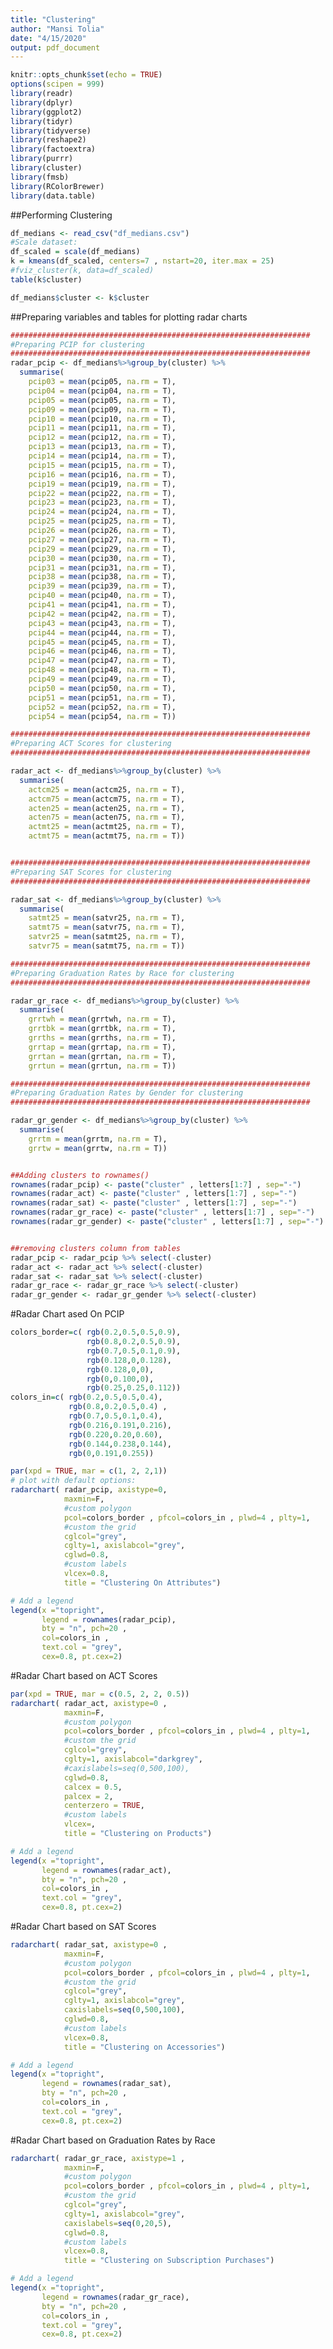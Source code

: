 ```yaml
---
title: "Clustering"
author: "Mansi Tolia"
date: "4/15/2020"
output: pdf_document
---
```


```r
knitr::opts_chunk$set(echo = TRUE)
options(scipen = 999)
library(readr)
library(dplyr)
library(ggplot2)
library(tidyr)
library(tidyverse)
library(reshape2)
library(factoextra)
library(purrr)
library(cluster)
library(fmsb)
library(RColorBrewer)
library(data.table)
```

##Performing Clustering
```r

df_medians <- read_csv("df_medians.csv")
#Scale dataset:
df_scaled = scale(df_medians)
k = kmeans(df_scaled, centers=7 , nstart=20, iter.max = 25)
#fviz_cluster(k, data=df_scaled)	
table(k$cluster)

df_medians$cluster <- k$cluster
```

##Preparing variables and tables for plotting radar charts
```r
###################################################################
#Preparing PCIP for clustering
###################################################################
radar_pcip <- df_medians%>%group_by(cluster) %>%
  summarise(
    pcip03 = mean(pcip05, na.rm = T),
    pcip04 = mean(pcip04, na.rm = T),
    pcip05 = mean(pcip05, na.rm = T),
    pcip09 = mean(pcip09, na.rm = T),
    pcip10 = mean(pcip10, na.rm = T),
    pcip11 = mean(pcip11, na.rm = T),
    pcip12 = mean(pcip12, na.rm = T),
    pcip13 = mean(pcip13, na.rm = T),
    pcip14 = mean(pcip14, na.rm = T),
    pcip15 = mean(pcip15, na.rm = T),
    pcip16 = mean(pcip16, na.rm = T),
    pcip19 = mean(pcip19, na.rm = T),
    pcip22 = mean(pcip22, na.rm = T),
    pcip23 = mean(pcip23, na.rm = T),
    pcip24 = mean(pcip24, na.rm = T),
    pcip25 = mean(pcip25, na.rm = T),
    pcip26 = mean(pcip26, na.rm = T),
    pcip27 = mean(pcip27, na.rm = T),
    pcip29 = mean(pcip29, na.rm = T),
    pcip30 = mean(pcip30, na.rm = T),
    pcip31 = mean(pcip31, na.rm = T),
    pcip38 = mean(pcip38, na.rm = T),
    pcip39 = mean(pcip39, na.rm = T),
    pcip40 = mean(pcip40, na.rm = T),
    pcip41 = mean(pcip41, na.rm = T),
    pcip42 = mean(pcip42, na.rm = T),
    pcip43 = mean(pcip43, na.rm = T),
    pcip44 = mean(pcip44, na.rm = T),
    pcip45 = mean(pcip45, na.rm = T),
    pcip46 = mean(pcip46, na.rm = T),
    pcip47 = mean(pcip47, na.rm = T),
    pcip48 = mean(pcip48, na.rm = T),
    pcip49 = mean(pcip49, na.rm = T),
    pcip50 = mean(pcip50, na.rm = T),
    pcip51 = mean(pcip51, na.rm = T),
    pcip52 = mean(pcip52, na.rm = T),
    pcip54 = mean(pcip54, na.rm = T))

###################################################################
#Preparing ACT Scores for clustering
###################################################################

radar_act <- df_medians%>%group_by(cluster) %>%
  summarise(
    actcm25 = mean(actcm25, na.rm = T),
    actcm75 = mean(actcm75, na.rm = T),
    acten25 = mean(acten25, na.rm = T),
    acten75 = mean(acten75, na.rm = T),
    actmt25 = mean(actmt25, na.rm = T),
    actmt75 = mean(actmt75, na.rm = T))


###################################################################
#Preparing SAT Scores for clustering
###################################################################

radar_sat <- df_medians%>%group_by(cluster) %>%
  summarise(
    satmt25 = mean(satvr25, na.rm = T),
    satmt75 = mean(satvr75, na.rm = T),
    satvr25 = mean(satmt25, na.rm = T),
    satvr75 = mean(satmt75, na.rm = T))

###################################################################
#Preparing Graduation Rates by Race for clustering
###################################################################

radar_gr_race <- df_medians%>%group_by(cluster) %>%
  summarise(
    grrtwh = mean(grrtwh, na.rm = T),
    grrtbk = mean(grrtbk, na.rm = T),
    grrths = mean(grrths, na.rm = T),
    grrtap = mean(grrtap, na.rm = T),
    grrtan = mean(grrtan, na.rm = T),
    grrtun = mean(grrtun, na.rm = T))

###################################################################
#Preparing Graduation Rates by Gender for clustering
###################################################################

radar_gr_gender <- df_medians%>%group_by(cluster) %>%
  summarise(
    grrtm = mean(grrtm, na.rm = T),
    grrtw = mean(grrtw, na.rm = T))



```
```r
##Adding clusters to rownames()
rownames(radar_pcip) <- paste("cluster" , letters[1:7] , sep="-")
rownames(radar_act) <- paste("cluster" , letters[1:7] , sep="-")
rownames(radar_sat) <- paste("cluster" , letters[1:7] , sep="-")
rownames(radar_gr_race) <- paste("cluster" , letters[1:7] , sep="-")
rownames(radar_gr_gender) <- paste("cluster" , letters[1:7] , sep="-")


##removing clusters column from tables
radar_pcip <- radar_pcip %>% select(-cluster)
radar_act <- radar_act %>% select(-cluster)
radar_sat <- radar_sat %>% select(-cluster)
radar_gr_race <- radar_gr_race %>% select(-cluster)
radar_gr_gender <- radar_gr_gender %>% select(-cluster)
```

#Radar Chart ased On PCIP
```r
colors_border=c( rgb(0.2,0.5,0.5,0.9), 
                 rgb(0.8,0.2,0.5,0.9),  
                 rgb(0.7,0.5,0.1,0.9),
                 rgb(0.128,0,0.128),
                 rgb(0.128,0,0),
                 rgb(0,0.100,0),
                 rgb(0.25,0.25,0.112))
colors_in=c( rgb(0.2,0.5,0.5,0.4), 
             rgb(0.8,0.2,0.5,0.4) , 
             rgb(0.7,0.5,0.1,0.4),
             rgb(0.216,0.191,0.216),
             rgb(0.220,0.20,0.60),
             rgb(0.144,0.238,0.144),
             rgb(0,0.191,0.255))

par(xpd = TRUE, mar = c(1, 2, 2,1))
# plot with default options:
radarchart( radar_pcip, axistype=0, 
            maxmin=F,
            #custom polygon
            pcol=colors_border , pfcol=colors_in , plwd=4 , plty=1,
            #custom the grid
            cglcol="grey", 
            cglty=1, axislabcol="grey", 
            cglwd=0.8,
            #custom labels
            vlcex=0.8,
            title = "Clustering On Attributes")

# Add a legend
legend(x ="topright",
       legend = rownames(radar_pcip),
       bty = "n", pch=20 , 
       col=colors_in , 
       text.col = "grey", 
       cex=0.8, pt.cex=2)
```

#Radar Chart based on ACT Scores
```r
par(xpd = TRUE, mar = c(0.5, 2, 2, 0.5))
radarchart( radar_act, axistype=0 , 
            maxmin=F,
            #custom polygon
            pcol=colors_border , pfcol=colors_in , plwd=4 , plty=1,
            #custom the grid
            cglcol="grey", 
            cglty=1, axislabcol="darkgrey", 
            #caxislabels=seq(0,500,100),
            cglwd=0.8,
            calcex = 0.5,
            palcex = 2,
            centerzero = TRUE,
            #custom labels
            vlcex=,
            title = "Clustering on Products")

# Add a legend
legend(x ="topright",
       legend = rownames(radar_act),
       bty = "n", pch=20 , 
       col=colors_in , 
       text.col = "grey", 
       cex=0.8, pt.cex=2)
```

#Radar Chart based on SAT Scores
```r
radarchart( radar_sat, axistype=0 , 
            maxmin=F,
            #custom polygon
            pcol=colors_border , pfcol=colors_in , plwd=4 , plty=1,
            #custom the grid
            cglcol="grey", 
            cglty=1, axislabcol="grey", 
            caxislabels=seq(0,500,100),
            cglwd=0.8,
            #custom labels
            vlcex=0.8,
            title = "Clustering on Accessories")

# Add a legend
legend(x ="topright",
       legend = rownames(radar_sat),
       bty = "n", pch=20 , 
       col=colors_in , 
       text.col = "grey", 
       cex=0.8, pt.cex=2)
```


#Radar Chart based on Graduation Rates by Race
```r
radarchart( radar_gr_race, axistype=1 , 
            maxmin=F,
            #custom polygon
            pcol=colors_border , pfcol=colors_in , plwd=4 , plty=1,
            #custom the grid
            cglcol="grey", 
            cglty=1, axislabcol="grey", 
            caxislabels=seq(0,20,5),
            cglwd=0.8,
            #custom labels
            vlcex=0.8,
            title = "Clustering on Subscription Purchases")

# Add a legend
legend(x ="topright",
       legend = rownames(radar_gr_race),
       bty = "n", pch=20 , 
       col=colors_in , 
       text.col = "grey", 
       cex=0.8, pt.cex=2)
```
